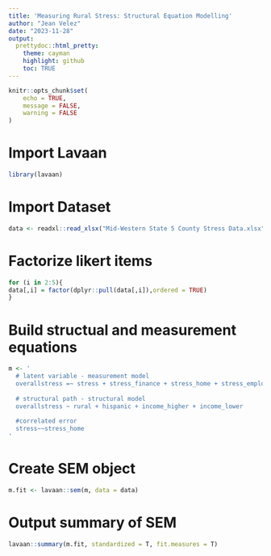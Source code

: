 ---
title: 'Measuring Rural Stress: Structural Equation Modelling'
author: "Jean Velez"
date: "2023-11-28"
output: 
  prettydoc::html_pretty:
    theme: cayman
    highlight: github
    toc: TRUE
---

```{r setup, include=FALSE}
knitr::opts_chunk$set(
	echo = TRUE,
	message = FALSE,
	warning = FALSE
)
```

# Import Lavaan
```{r}
library(lavaan)
```

# Import Dataset
```{r}
data <- readxl::read_xlsx("Mid-Western State 5 County Stress Data.xlsx")
```

# Factorize likert items
```{r}
for (i in 2:5){
data[,i] = factor(dplyr::pull(data[,i]),ordered = TRUE)
}
```


# Build structual and measurement equations
```{r}
m <- '
  # latent variable - measurement model
  overallstress =~ stress + stress_finance + stress_home + stress_employment
  
  # structural path - structural model
  overallstress ~ rural + hispanic + income_higher + income_lower
  
  #correlated error
  stress~~stress_home
'
```


# Create SEM object
```{r}
m.fit <- lavaan::sem(m, data = data)
```


# Output summary of SEM
```{r}
lavaan::summary(m.fit, standardized = T, fit.measures = T)
```